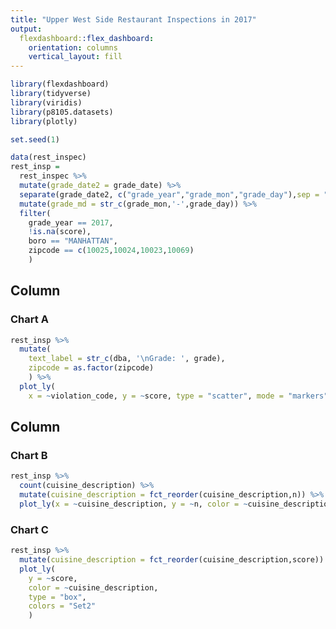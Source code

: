 ```yaml
---
title: "Upper West Side Restaurant Inspections in 2017"
output: 
  flexdashboard::flex_dashboard:
    orientation: columns
    vertical_layout: fill
---
```


```r
library(flexdashboard)
library(tidyverse)
library(viridis)
library(p8105.datasets)
library(plotly)
```

```r
set.seed(1)

data(rest_inspec)
rest_insp = 
  rest_inspec %>% 
  mutate(grade_date2 = grade_date) %>% 
  separate(grade_date2, c("grade_year","grade_mon","grade_day"),sep = "-") %>% 
  mutate(grade_md = str_c(grade_mon,'-',grade_day)) %>% 
  filter(
    grade_year == 2017,
    !is.na(score),
    boro == "MANHATTAN",
    zipcode == c(10025,10024,10023,10069)
    )
```


Column {data-width=500}
-----------------------------------------------------------------------

### Chart A

```r
rest_insp %>% 
  mutate(
    text_label = str_c(dba, '\nGrade: ', grade),
    zipcode = as.factor(zipcode)
    ) %>% 
  plot_ly(
    x = ~violation_code, y = ~score, type = "scatter", mode = "markers",color = ~critical_flag, text = ~text_label, colors = "Set2")
```

Column {data-width=500}
-----------------------------------------------------------------------

### Chart B

```r
rest_insp %>% 
  count(cuisine_description) %>%
  mutate(cuisine_description = fct_reorder(cuisine_description,n)) %>% 
  plot_ly(x = ~cuisine_description, y = ~n, color = ~cuisine_description, type = "bar", colors = "Set2")
```

### Chart C

```r
rest_insp %>% 
  mutate(cuisine_description = fct_reorder(cuisine_description,score)) %>% 
  plot_ly(
    y = ~score,
    color = ~cuisine_description,
    type = "box",
    colors = "Set2"
    )
```

